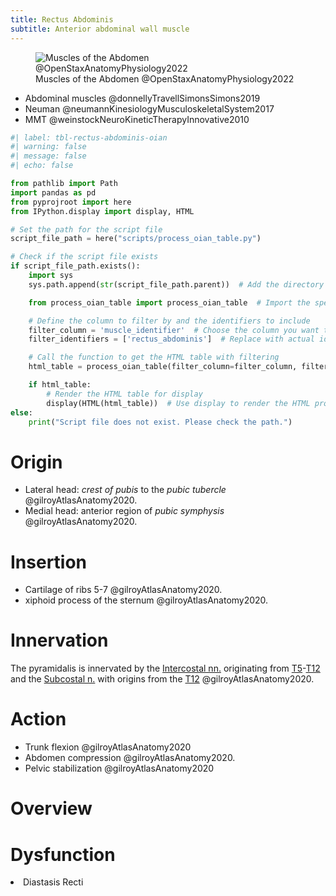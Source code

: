 ```yaml
---
title: Rectus Abdominis
subtitle: Anterior abdominal wall muscle
---
```


![Muscles of the Abdomen @OpenStaxAnatomyPhysiology2022](/The Archive/Images/OpenStax Anatomy and Physiology 2e/fig11.16 Muscles of the Abdomen.jpeg){#fig-openstax-fig11.16}

::: {.callout title="Reading list"}

- Abdominal muscles @donnellyTravellSimonsSimons2019
- Neuman @neumannKinesiologyMusculoskeletalSystem2017
- MMT @weinstockNeuroKineticTherapyInnovative2010


:::

```python
#| label: tbl-rectus-abdominis-oian
#| warning: false
#| message: false
#| echo: false

from pathlib import Path
import pandas as pd
from pyprojroot import here
from IPython.display import display, HTML

# Set the path for the script file
script_file_path = here("scripts/process_oian_table.py")

# Check if the script file exists
if script_file_path.exists():
    import sys
    sys.path.append(str(script_file_path.parent))  # Add the directory of the script to the system path

    from process_oian_table import process_oian_table  # Import the specific function

    # Define the column to filter by and the identifiers to include
    filter_column = 'muscle_identifier'  # Choose the column you want to filter by
    filter_identifiers = ['rectus_abdominis']  # Replace with actual identifiers you want to include

    # Call the function to get the HTML table with filtering
    html_table = process_oian_table(filter_column=filter_column, filter_identifiers=filter_identifiers)

    if html_table:
        # Render the HTML table for display
        display(HTML(html_table))  # Use display to render the HTML properly
else:
    print("Script file does not exist. Please check the path.")

```

# Origin {#origin}

- Lateral head: *crest of pubis* to the *pubic tubercle* @gilroyAtlasAnatomy2020.
- Medial head: anterior region of *pubic symphysis* @gilroyAtlasAnatomy2020.

# Insertion {#insertion}

- Cartilage of ribs 5-7 @gilroyAtlasAnatomy2020.
- xiphoid process of the sternum @gilroyAtlasAnatomy2020.

# Innervation {#innervation}

The pyramidalis is innervated by the [Intercostal nn.]({{< var ref-intercostal-nerves.path >}}) originating from [T5]({{< var ref-nerve-root.t5 >}})-[T12]({{< var ref-nerve-root.t12 >}}) and the [Subcostal n.]({{< var ref-subcostal-nerve.path >}}) with origins from the [T12]({{< var ref-nerve-root.t12 >}}) @gilroyAtlasAnatomy2020.


# Action {#action}

- Trunk flexion @gilroyAtlasAnatomy2020
- Abdomen compression @gilroyAtlasAnatomy2020.
- Pelvic stabilization @gilroyAtlasAnatomy2020

# Overview

# Dysfunction

<li>Diastasis Recti</li>